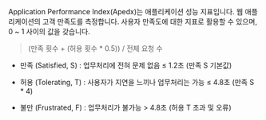 Application Performance Index(Apedx)는 애플리케이션 성능 지표입니다. 웹 애플리케이션의 고객 만족도를 측정합니다. 사용자 만족도에 대한 지표로 활용할 수 있으며, 0 ~ 1 사이의 값을 갖습니다.

> (만족 횟수 + (허용 횟수 * 0.5)) / 전체 요청 수

* 만족 (Satisfied, S) : 업무처리에 전혀 문제 없음 ≤ 1.2초 (만족 S 기본값)

* 허용 (Tolerating, T) : 사용자가 지연을 느끼나 업무처리는 가능 ≤ 4.8초 (만족 S * 4)

* 불만 (Frustrated, F) : 업무처리가 불가능 > 4.8초 (허용 T 초과 및 오류)